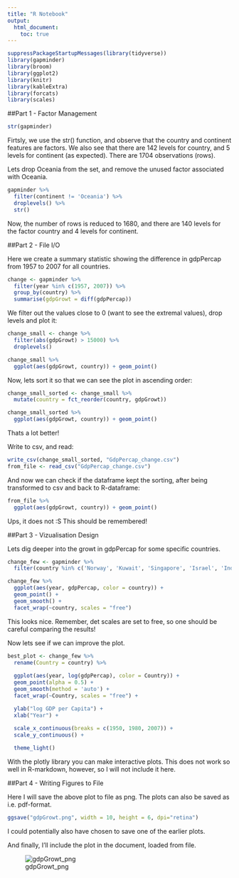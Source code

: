 ```yaml
---
title: "R Notebook"
output:
  html_document:
    toc: true
---
```


```r
suppressPackageStartupMessages(library(tidyverse))
library(gapminder)
library(broom)
library(ggplot2)
library(knitr)
library(kableExtra)
library(forcats)
library(scales)
```

##Part 1 - Factor Management

```r
str(gapminder)
```
Firtsly, we use the str() function, and observe that the country and continent features are factors. We also see that there are 142 levels for country, and 5 levels for continent (as expected). There are 1704 observations (rows). 

Lets drop Oceania from the set, and remove the unused factor associated with Oceania.

```r
gapminder %>%
  filter(continent != 'Oceania') %>%
  droplevels() %>%
  str()
```

Now, the number of rows is reduced to 1680, and there are 140 levels for the factor country and 4 levels for continent. 

##Part 2 - File I/O

Here we create a summary statistic showing the difference in gdpPercap from 1957 to 2007 for all countries. 

```r
change <- gapminder %>%
  filter(year %in% c(1957, 2007)) %>%
  group_by(country) %>%
  summarise(gdpGrowt = diff(gdpPercap))
```

We filter out the values close to 0 (want to see the extremal values), drop levels and plot it:

```r
change_small <- change %>%
  filter(abs(gdpGrowt) > 15000) %>%
  droplevels()

change_small %>%
  ggplot(aes(gdpGrowt, country)) + geom_point()
```

Now, lets sort it so that we can see the plot in ascending order:

```r
change_small_sorted <- change_small %>%
  mutate(country = fct_reorder(country, gdpGrowt))

change_small_sorted %>%
  ggplot(aes(gdpGrowt, country)) + geom_point()
```
Thats a lot better!

Write to csv, and read:

```r
write_csv(change_small_sorted, "GdpPercap_change.csv")
from_file <- read_csv("GdpPercap_change.csv")
```
And now we can check if the dataframe kept the sorting, after being transformed to csv and back to R-dataframe:

```r
from_file %>%
  ggplot(aes(gdpGrowt, country)) + geom_point()
```

Ups, it does not :S This should be remembered!

##Part 3 - Vizualisation Design

Lets dig deeper into the growt in gdpPercap for some specific countries.

```r
change_few <- gapminder %>%
  filter(country %in% c('Norway', 'Kuwait', 'Singapore', 'Israel', 'India', 'Mexico'))

change_few %>%
  ggplot(aes(year, gdpPercap, color = country)) +
  geom_point() +
  geom_smooth() +
  facet_wrap(~country, scales = "free")
```

This looks nice. Remember, det scales are set to free, so one should be careful comparing the results!

Now lets see if we can improve the plot.

```r
best_plot <- change_few %>%
  rename(Country = country) %>%
  
  ggplot(aes(year, log(gdpPercap), color = Country)) +
  geom_point(alpha = 0.5) +
  geom_smooth(method = 'auto') +
  facet_wrap(~Country, scales = "free") +

  ylab("log GDP per Capita") +
  xlab("Year") +
  
  scale_x_continuous(breaks = c(1950, 1980, 2007)) +
  scale_y_continuous() +

  theme_light()
```

With the plotly library you can make interactive plots. This does not work so well in R-markdown, however, so I will not include it here. 


##Part 4 - Writing Figures to File

Here I will save the above plot to file as png. The plots can also be saved as i.e. pdf-format. 

```r
ggsave("gdpGrowt.png", width = 10, height = 6, dpi="retina")
```

I could potentially also have chosen to save one of the earlier plots.

And finally, I'll include the plot in the document, loaded from file. 

![gdpGrowt_png](gdpGrowt.png)
